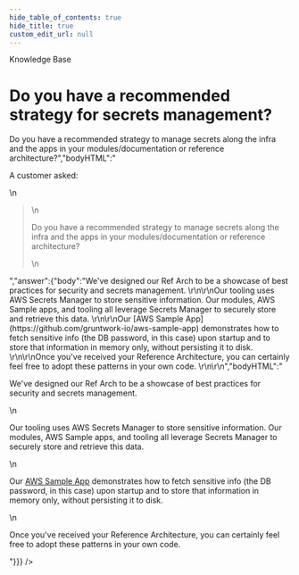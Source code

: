 ```yaml
---
hide_table_of_contents: true
hide_title: true
custom_edit_url: null
---
```



<head>
  <link rel="canonical" href="https://github.com/gruntwork-io/knowledge-base/discussions/62" />
</head>

<CenterLayout>
<span className="searchCategory">Knowledge Base</span>
<h1>Do you have a recommended strategy for secrets management?</h1>
<GitHub discussion={{"id":"D_kwDOF8slf84AOB2L","number":62,"author":{"login":"zackproser"},"title":"Do you have a recommended strategy for secrets management?","body":"A customer asked: \r\n> Do you have a recommended strategy to manage secrets along the infra and the apps in your modules/documentation or reference architecture?","bodyHTML":"<p dir=\"auto\">A customer asked:</p>\n<blockquote>\n<p dir=\"auto\">Do you have a recommended strategy to manage secrets along the infra and the apps in your modules/documentation or reference architecture?</p>\n</blockquote>","answer":{"body":"We've designed our Ref Arch to be a showcase of best practices for security and secrets management. \r\n\r\nOur tooling uses AWS Secrets Manager to store sensitive information. Our modules, AWS Sample apps, and tooling all leverage Secrets Manager to securely store and retrieve this data. \r\n\r\nOur [AWS Sample App](https://github.com/gruntwork-io/aws-sample-app) demonstrates how to fetch sensitive info (the DB password, in this case) upon startup and to store that information in memory only, without persisting it to disk. \r\n\r\nOnce you've received your Reference Architecture, you can certainly feel free to adopt these patterns in your own code. \r\n\r\n","bodyHTML":"<p dir=\"auto\">We've designed our Ref Arch to be a showcase of best practices for security and secrets management.</p>\n<p dir=\"auto\">Our tooling uses AWS Secrets Manager to store sensitive information. Our modules, AWS Sample apps, and tooling all leverage Secrets Manager to securely store and retrieve this data.</p>\n<p dir=\"auto\">Our <a href=\"https://github.com/gruntwork-io/aws-sample-app\">AWS Sample App</a> demonstrates how to fetch sensitive info (the DB password, in this case) upon startup and to store that information in memory only, without persisting it to disk.</p>\n<p dir=\"auto\">Once you've received your Reference Architecture, you can certainly feel free to adopt these patterns in your own code.</p>"}}} />

</CenterLayout>
  

<!-- ##DOCS-SOURCER-START
{
  "sourcePlugin": "github-discussions",
  "hash": "a13acf0c099c6f7ff36551bd61ce8ed1"
}
##DOCS-SOURCER-END -->
